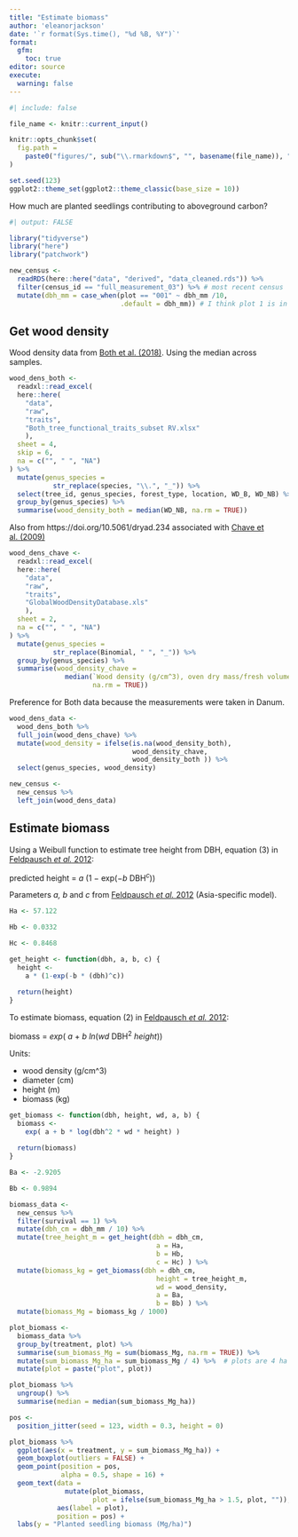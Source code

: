 ```yaml
---
title: "Estimate biomass"
author: 'eleanorjackson'
date: '`r format(Sys.time(), "%d %B, %Y")`' 
format: 
  gfm:
    toc: true
editor: source
execute:
  warning: false
---
```


```r
#| include: false

file_name <- knitr::current_input()

knitr::opts_chunk$set(
  fig.path =
    paste0("figures/", sub("\\.rmarkdown$", "", basename(file_name)), "/", sep = "")
)

set.seed(123)
ggplot2::theme_set(ggplot2::theme_classic(base_size = 10))
```

How much are planted seedlings contributing to aboveground carbon?

```r
#| output: FALSE

library("tidyverse")
library("here")
library("patchwork")
```

```r
new_census <- 
  readRDS(here::here("data", "derived", "data_cleaned.rds")) %>% 
  filter(census_id == "full_measurement_03") %>% # most recent census
  mutate(dbh_mm = case_when(plot == "001" ~ dbh_mm /10,
                            .default = dbh_mm)) # I think plot 1 is in cm
```

## Get wood density

Wood density data from [Both et al. (2018)](https://doi.org/10.1111/nph.15444). Using the median across samples.

```r
wood_dens_both <- 
  readxl::read_excel(
  here::here(
    "data",
    "raw",
    "traits",
    "Both_tree_functional_traits_subset RV.xlsx"
    ),
  sheet = 4,
  skip = 6,
  na = c("", " ", "NA")
) %>% 
  mutate(genus_species = 
           str_replace(species, "\\.", "_")) %>% 
  select(tree_id, genus_species, forest_type, location, WD_B, WD_NB) %>% 
  group_by(genus_species) %>% 
  summarise(wood_density_both = median(WD_NB, na.rm = TRUE)) 
```

Also from https://doi.org/10.5061/dryad.234 associated with [Chave et al. (2009)](https://doi.org/10.1111/j.1461-0248.2009.01285.x)

```r
wood_dens_chave <- 
  readxl::read_excel(
  here::here(
    "data",
    "raw",
    "traits",
    "GlobalWoodDensityDatabase.xls"
    ),
  sheet = 2,
  na = c("", " ", "NA")
) %>% 
  mutate(genus_species = 
           str_replace(Binomial, " ", "_")) %>% 
  group_by(genus_species) %>% 
  summarise(wood_density_chave = 
              median(`Wood density (g/cm^3), oven dry mass/fresh volume`, 
                     na.rm = TRUE)) 
```

Preference for Both data because the measurements were taken in Danum.

```r
wood_dens_data <- 
  wood_dens_both %>% 
  full_join(wood_dens_chave) %>% 
  mutate(wood_density = ifelse(is.na(wood_density_both),
                               wood_density_chave, 
                               wood_density_both )) %>% 
  select(genus_species, wood_density)
```

```r
new_census <-
  new_census %>% 
  left_join(wood_dens_data)
```

## Estimate biomass

Using a Weibull function to estimate tree height from DBH, equation (3) in [Feldpausch _et al._ 2012](https://doi.org/10.5194/bg-9-3381-2012):

predicted height = _a_ (1 − exp(−_b_ DBH^_c_^))

Parameters _a, b_ and _c_ from [Feldpausch _et al._ 2012](https://doi.org/10.5194/bg-9-3381-2012) (Asia-specific model).

```r
Ha <- 57.122	

Hb <- 0.0332	

Hc <- 0.8468	
```

```r
get_height <- function(dbh, a, b, c) {
  height <-
    a * (1-exp(-b * (dbh)^c))
  
  return(height)
}
```

To estimate biomass, equation (2) in [Feldpausch _et al._ 2012](https://doi.org/10.5194/bg-9-3381-2012):

biomass = _exp_( _a_ + _b_ _ln_(_wd_ DBH^2^ _height_))

Units:

- wood density (g/cm^3)
- diameter (cm)
- height (m)
- biomass (kg)


```r
get_biomass <- function(dbh, height, wd, a, b) {
  biomass <-
    exp( a + b * log(dbh^2 * wd * height) )
  
  return(biomass)
}
```

```r
Ba <- -2.9205

Bb <- 0.9894	

```

```r
biomass_data <- 
  new_census %>% 
  filter(survival == 1) %>% 
  mutate(dbh_cm = dbh_mm / 10) %>% 
  mutate(tree_height_m = get_height(dbh = dbh_cm,
                                     a = Ha,
                                     b = Hb,
                                     c = Hc) ) %>% 
  mutate(biomass_kg = get_biomass(dbh = dbh_cm,
                                     height = tree_height_m,
                                     wd = wood_density,
                                     a = Ba,
                                     b = Bb) ) %>% 
  mutate(biomass_Mg = biomass_kg / 1000)
```

```r
plot_biomass <- 
  biomass_data %>% 
  group_by(treatment, plot) %>% 
  summarise(sum_biomass_Mg = sum(biomass_Mg, na.rm = TRUE)) %>% 
  mutate(sum_biomass_Mg_ha = sum_biomass_Mg / 4) %>%  # plots are 4 ha
  mutate(plot = paste("plot", plot)) 
```

```r
plot_biomass %>% 
  ungroup() %>% 
  summarise(median = median(sum_biomass_Mg_ha))
```


```r
pos <- 
  position_jitter(seed = 123, width = 0.3, height = 0)

plot_biomass %>% 
  ggplot(aes(x = treatment, y = sum_biomass_Mg_ha)) +
  geom_boxplot(outliers = FALSE) +
  geom_point(position = pos,
             alpha = 0.5, shape = 16) +
  geom_text(data = 
              mutate(plot_biomass, 
                     plot = ifelse(sum_biomass_Mg_ha > 1.5, plot, "")),
            aes(label = plot),
            position = pos) +
  labs(y = "Planted seedling biomass (Mg/ha)")
```
